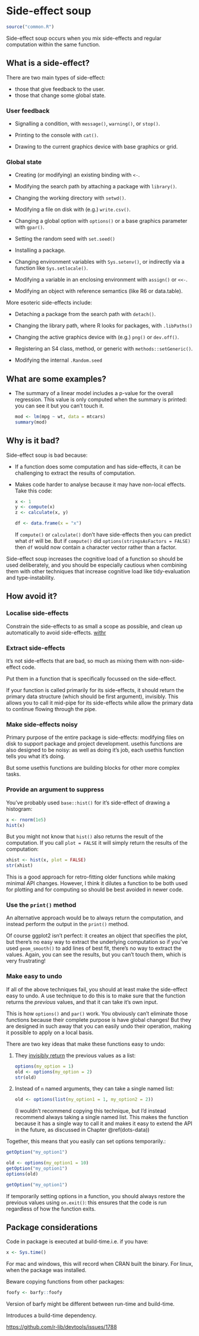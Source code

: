 # Side-effect soup

```r
source("common.R")
```

Side-effect soup occurs when you mix side-effects and regular computation within the same function.

## What is a side-effect?

There are two main types of side-effect:

-   those that give feedback to the user.
-   those that change some global state.

### User feedback

-   Signalling a condition, with `message()`, `warning()`, or `stop()`.

-   Printing to the console with `cat()`.

-   Drawing to the current graphics device with base graphics or grid.

### Global state

-   Creating (or modifying) an existing binding with `<-`.

-   Modifying the search path by attaching a package with `library()`.

-   Changing the working directory with `setwd()`.

-   Modifying a file on disk with (e.g.) `write.csv()`.

-   Changing a global option with `options()` or a base graphics parameter with `gpar()`.

-   Setting the random seed with `set.seed()`

-   Installing a package.

-   Changing environment variables with `Sys.setenv()`, or indirectly via a function like `Sys.setlocale()`.

-   Modifying a variable in an enclosing environment with `assign()` or `<<-`.

-   Modifying an object with reference semantics (like R6 or data.table).

More esoteric side-effects include:

-   Detaching a package from the search path with `detach()`.

-   Changing the library path, where R looks for packages, with `.libPaths()`

-   Changing the active graphics device with (e.g.) `png()` or `dev.off()`.

-   Registering an S4 class, method, or generic with `methods::setGeneric()`.

-   Modifying the internal `.Random.seed`

## What are some examples?

-   The summary of a linear model includes a p-value for the overall\
    regression.
    This value is only computed when the summary is printed: you can see it but you can't touch it.

    ```r
    mod <- lm(mpg ~ wt, data = mtcars)
    summary(mod)
    ```

## Why is it bad?

Side-effect soup is bad because:

-   If a function does some computation and has side-effects, it can be challenging to extract the results of computation.

-   Makes code harder to analyse because it may have non-local effects.
    Take this code:

    ```r
    x <- 1
    y <- compute(x)
    z <- calculate(x, y)

    df <- data.frame(x = "x")
    ```

    If `compute()` or `calculate()` don't have side-effects then you can predict what `df` will be.
    But if `compute()` did `options(stringsAsFactors = FALSE)` then `df` would now contain a character vector rather than a factor.

Side-effect soup increases the cognitive load of a function so should be used deliberately, and you should be especially cautious when combining them with other techniques that increase cognitive load like tidy-evaluation and type-instability.

## How avoid it?

### Localise side-effects

Constrain the side-effects to as small a scope as possible, and clean up automatically to avoid side-effects.
[withr](http://withr.r-lib.org)

### Extract side-effects

It's not side-effects that are bad, so much as mixing them with non-side-effect code.

Put them in a function that is specifically focussed on the side-effect.

If your function is called primarily for its side-effects, it should return the primary data structure (which should be first argument), invisibly.
This allows you to call it mid-pipe for its side-effects while allow the primary data to continue flowing through the pipe.

### Make side-effects noisy

Primary purpose of the entire package is side-effects: modifying files on disk to support package and project development.
usethis functions are also designed to be noisy: as well as doing it's job, each usethis function tells you what it's doing.

But some usethis functions are building blocks for other more complex tasks.

### Provide an argument to suppress

You've probably used `base::hist()` for it's side-effect of drawing a histogram:

```r
x <- rnorm(1e5)
hist(x)
```

But you might not know that `hist()` also returns the result of the computation.
If you call `plot = FALSE` it will simply return the results of the computation:

```r
xhist <- hist(x, plot = FALSE)
str(xhist)
```

This is a good approach for retro-fitting older functions while making minimal API changes.
However, I think it dilutes a function to be both used for plotting and for computing so should be best avoided in newer code.

### Use the `print()` method

An alternative approach would be to always return the computation, and instead perform the output in the `print()` method.

Of course ggplot2 isn't perfect: it creates an object that specifies the plot, but there's no easy way to extract the underlying computation so if you've used `geom_smooth()` to add lines of best fit, there's no way to extract the values.
Again, you can see the results, but you can't touch them, which is very frustrating!

### Make easy to undo

If all of the above techniques fail, you should at least make the side-effect easy to undo.
A use technique to do this is to make sure that the function returns the *previous* values, and that it can take it's own input.

This is how `options()` and `par()` work.
You obviously can't eliminate those functions because their complete purpose is have global changes!
But they are designed in such away that you can easily undo their operation, making it possible to apply on a local basis.

There are two key ideas that make these functions easy to undo:

1.  They [invisibly return](https://adv-r.hadley.nz/functions.html#invisible) the previous values as a list:

    ```r
    options(my_option = 1)
    old <- options(my_option = 2)
    str(old)
    ```

2.  Instead of `n` named arguments, they can take a single named list:

    ```r
    old <- options(list(my_option1 = 1, my_option2 = 2))
    ```

    (I wouldn't recommend copying this technique, but I'd instead recommend always taking a single named list. This makes the function because it has a single way to call it and makes it easy to extend the API in the future, as discussed in Chapter \@ref(dots-data))

Together, this means that you easily can set options temporarily.:

```r
getOption("my_option1")

old <- options(my_option1 = 10)
getOption("my_option1")
options(old)

getOption("my_option1")
```

If temporarily setting options in a function, you should always restore the previous values using `on.exit()`: this ensures that the code is run regardless of how the function exits.

## Package considerations

Code in package is executed at build-time.i.e.
if you have:

```r
x <- Sys.time()
```

For mac and windows, this will record when CRAN built the binary.
For linux, when the package was installed.

Beware copying functions from other packages:

```r
foofy <- barfy::foofy
```

Version of barfy might be different between run-time and build-time.

Introduces a build-time dependency.

<https://github.com/r-lib/devtools/issues/1788>
